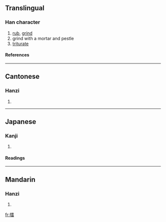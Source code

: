 ==Translingual==
===Han character===
{{Han char|rn=64|rad=手|as=13|sn=16|four=5106<sub>3</sub>|canj=手一月田 (QMBW)}}
# [[rub]], [[grind]]
# grind with a mortar and pestle
# [[triturate]]
====References====
{{Han ref|kx=0457.270|dkj=12783|dj=0806.110|hdz=31967.100|uh=64C2|ud=25794|bh=BEDD|bd=48861}}

----
==Cantonese==
===Hanzi===
{{yue-hanzi|jyut=|y=leui4}}
# {{defn|Cantonese}}

----
==Japanese==
===Kanji===
{{ja-kanji|grade=|rs=手13}}
# {{defn|Japanese}} 
====Readings====
{{ja-readings|on=[[らい]] (rai)|kun=[[する]] (suru)}}

----
==Mandarin==
===Hanzi===
{{cmn-hanzi|pin=[[lēi]] (lei1), [[léi]] (lei2), [[lèi]] (lei4)|wg=lei<sup>1</sup>, lei<sup>2</sup>, lei<sup>4</sup>}}
# {{defn|Mandarin}}

[[fr:擂]]